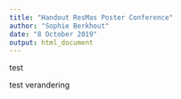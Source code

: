 ```yaml
---
title: "Handout ResMas Poster Conference"
author: "Sophie Berkhout"
date: "8 October 2019"
output: html_document
---
```


test

test verandering
